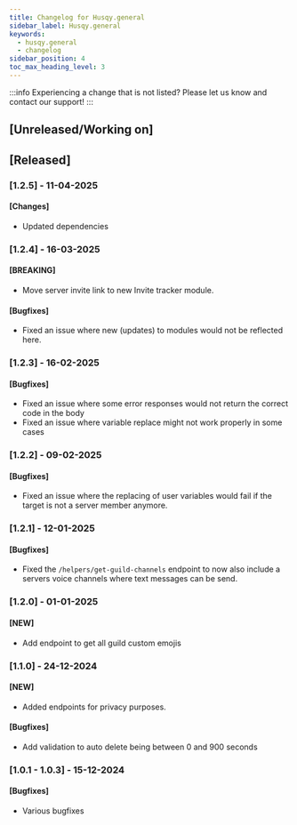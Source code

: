 ```yaml
---
title: Changelog for Husqy.general
sidebar_label: Husqy.general
keywords:
  - husqy.general
  - changelog
sidebar_position: 4
toc_max_heading_level: 3
---
```


:::info
Experiencing a change that is not listed? Please let us know and contact our support!
:::

## [Unreleased/Working on]

## [Released]

### [1.2.5] - 11-04-2025

#### [Changes]

- Updated dependencies

### [1.2.4] - 16-03-2025

#### [BREAKING]

- Move server invite link to new Invite tracker module.

#### [Bugfixes]

- Fixed an issue where new (updates) to modules would not be reflected here.

### [1.2.3] - 16-02-2025

#### [Bugfixes]

- Fixed an issue where some error responses would not return the correct code in the body
- Fixed an issue where variable replace might not work properly in some cases

### [1.2.2] - 09-02-2025

#### [Bugfixes]

- Fixed an issue where the replacing of user variables would fail if the target is not a server member anymore.

### [1.2.1] - 12-01-2025

#### [Bugfixes]

- Fixed the `/helpers/get-guild-channels` endpoint to now also include a servers voice channels where text messages can be send.

### [1.2.0] - 01-01-2025

#### [NEW]

- Add endpoint to get all guild custom emojis

### [1.1.0] - 24-12-2024

#### [NEW]

- Added endpoints for privacy purposes.

#### [Bugfixes]

- Add validation to auto delete being between 0 and 900 seconds

### [1.0.1 - 1.0.3] - 15-12-2024

#### [Bugfixes]

- Various bugfixes
